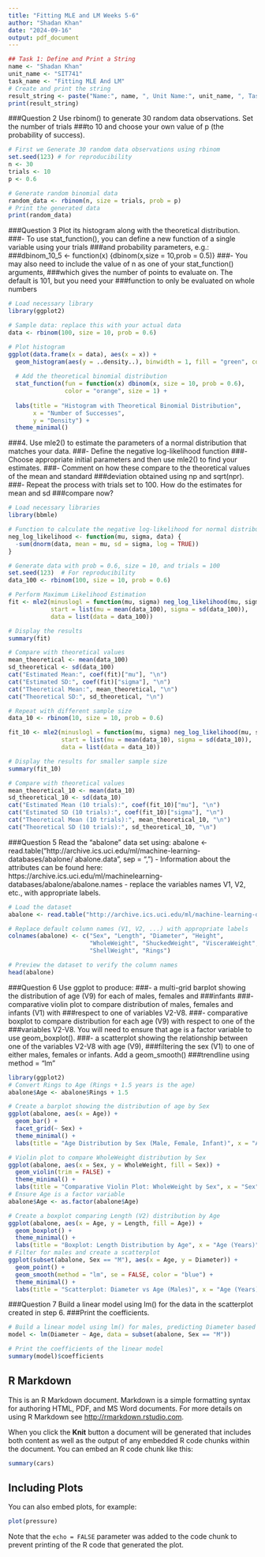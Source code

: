 ```yaml
---
title: "Fitting MLE and LM Weeks 5-6"
author: "Shadan Khan"
date: "2024-09-16"
output: pdf_document
---
```


```r
## Task 1: Define and Print a String
name <- "Shadan Khan"
unit_name <- "SIT741"
task_name <- "Fitting MLE And LM"
# Create and print the string
result_string <- paste("Name:", name, ", Unit Name:", unit_name, ", Task Name:", task_name)
print(result_string)

```
###Question 2 Use rbinom() to generate 30 random data observations. Set the number of trials
###to 10 and choose your own value of p (the probability of success).
```r
# First we Generate 30 random data observations using rbinom
set.seed(123) # for reproducibility
n <- 30
trials <- 10
p <- 0.6

# Generate random binomial data
random_data <- rbinom(n, size = trials, prob = p)
# Print the generated data
print(random_data)
```

###Question 3 Plot its histogram along with the theoretical distribution.
###- To use stat_function(), you can define a new function of a single variable using your trials
###and probability parameters, e.g.:
###dbinom_10_5 <- function(x) {dbinom(x,size = 10,prob = 0.5)}
###- You may also need to include the value of n as one of your stat_function() arguments,
###which gives the number of points to evaluate on. The default is 101, but you need your
###function to only be evaluated on whole numbers

```r
# Load necessary library
library(ggplot2)

# Sample data: replace this with your actual data
data <- rbinom(100, size = 10, prob = 0.6)

# Plot histogram
ggplot(data.frame(x = data), aes(x = x)) +
  geom_histogram(aes(y = ..density..), binwidth = 1, fill = "green", color = "black") +
  
  # Add the theoretical binomial distribution
  stat_function(fun = function(x) dbinom(x, size = 10, prob = 0.6),
                color = "orange", size = 1) +
  
  labs(title = "Histogram with Theoretical Binomial Distribution",
       x = "Number of Successes",
       y = "Density") +
  theme_minimal()

```
###4. Use mle2() to estimate the parameters of a normal distribution that matches your data.
###- Define the negative log-likelihood function
###- Choose appropriate initial parameters and then use mle2() to find your estimates.
###- Comment on how these compare to the theoretical values of the mean and standard
###deviation obtained using np and sqrt(npr).
###- Repeat the process with trials set to 100. How do the estimates for mean and sd
###compare now?

```r
# Load necessary libraries
library(bbmle)

# Function to calculate the negative log-likelihood for normal distribution
neg_log_likelihood <- function(mu, sigma, data) {
  -sum(dnorm(data, mean = mu, sd = sigma, log = TRUE))
}

# Generate data with prob = 0.6, size = 10, and trials = 100
set.seed(123)  # For reproducibility
data_100 <- rbinom(100, size = 10, prob = 0.6)

# Perform Maximum Likelihood Estimation
fit <- mle2(minuslogl = function(mu, sigma) neg_log_likelihood(mu, sigma, data_100),
            start = list(mu = mean(data_100), sigma = sd(data_100)),
            data = list(data = data_100))

# Display the results
summary(fit)

# Compare with theoretical values
mean_theoretical <- mean(data_100)
sd_theoretical <- sd(data_100)
cat("Estimated Mean:", coef(fit)["mu"], "\n")
cat("Estimated SD:", coef(fit)["sigma"], "\n")
cat("Theoretical Mean:", mean_theoretical, "\n")
cat("Theoretical SD:", sd_theoretical, "\n")

# Repeat with different sample size
data_10 <- rbinom(10, size = 10, prob = 0.6)

fit_10 <- mle2(minuslogl = function(mu, sigma) neg_log_likelihood(mu, sigma, data_10),
               start = list(mu = mean(data_10), sigma = sd(data_10)),
               data = list(data = data_10))

# Display the results for smaller sample size
summary(fit_10)

# Compare with theoretical values
mean_theoretical_10 <- mean(data_10)
sd_theoretical_10 <- sd(data_10)
cat("Estimated Mean (10 trials):", coef(fit_10)["mu"], "\n")
cat("Estimated SD (10 trials):", coef(fit_10)["sigma"], "\n")
cat("Theoretical Mean (10 trials):", mean_theoretical_10, "\n")
cat("Theoretical SD (10 trials):", sd_theoretical_10, "\n")

```
###Question 5 Read the “abalone” data set using:
abalone <- read.table(“http://archive.ics.uci.edu/ml/machine-learning-databases/abalone/
abalone.data”, sep = “,”)
- Information about the attributes can be found here: https://archive.ics.uci.edu/ml/machinelearning-databases/abalone/abalone.names
- replace the variables names V1, V2, etc., with appropriate labels.


```r
# Load the dataset
abalone <- read.table("http://archive.ics.uci.edu/ml/machine-learning-databases/abalone/abalone.data", sep = ",")

# Replace default column names (V1, V2, ...) with appropriate labels
colnames(abalone) <- c("Sex", "Length", "Diameter", "Height", 
                       "WholeWeight", "ShuckedWeight", "VisceraWeight", 
                       "ShellWeight", "Rings")

# Preview the dataset to verify the column names
head(abalone)

```
###Question 6 Use ggplot to produce:
###- a multi-grid barplot showing the distribution of age (V9) for each of males, females and
###infants
###- comparative violin plot to compare distribution of males, females and infants (V1) with
###respect to one of variables V2-V8.
###- comparative boxplot to compare distribution for each age (V9) with respect to one of the
###variables V2-V8. You will need to ensure that age is a factor variable to use geom_boxplot().
###- a scatterplot showing the relationship between one of the variables V2-V8 with age (V9),
###filtering the sex (V1) to one of either males, females or infants. Add a geom_smooth()
###trendline using method = “lm”

```r
library(ggplot2)
# Convert Rings to Age (Rings + 1.5 years is the age)
abalone$Age <- abalone$Rings + 1.5

# Create a barplot showing the distribution of age by Sex
ggplot(abalone, aes(x = Age)) +
  geom_bar() +
  facet_grid(~ Sex) +
  theme_minimal() +
  labs(title = "Age Distribution by Sex (Male, Female, Infant)", x = "Age (Years)", y = "Count")

# Violin plot to compare WholeWeight distribution by Sex
ggplot(abalone, aes(x = Sex, y = WholeWeight, fill = Sex)) +
  geom_violin(trim = FALSE) +
  theme_minimal() +
  labs(title = "Comparative Violin Plot: WholeWeight by Sex", x = "Sex", y = "Whole Weight (grams)")
# Ensure Age is a factor variable
abalone$Age <- as.factor(abalone$Age)

# Create a boxplot comparing Length (V2) distribution by Age
ggplot(abalone, aes(x = Age, y = Length, fill = Age)) +
  geom_boxplot() +
  theme_minimal() +
  labs(title = "Boxplot: Length Distribution by Age", x = "Age (Years)", y = "Length (mm)")
# Filter for males and create a scatterplot
ggplot(subset(abalone, Sex == "M"), aes(x = Age, y = Diameter)) +
  geom_point() +
  geom_smooth(method = "lm", se = FALSE, color = "blue") +
  theme_minimal() +
  labs(title = "Scatterplot: Diameter vs Age (Males)", x = "Age (Years)", y = "Diameter (mm)")

```
###Question 7 Build a linear model using lm() for the data in the scatterplot created in step 6.
###Print the coefficients.

```r
# Build a linear model using lm() for males, predicting Diameter based on Age
model <- lm(Diameter ~ Age, data = subset(abalone, Sex == "M"))

# Print the coefficients of the linear model
summary(model)$coefficients
```

## R Markdown

This is an R Markdown document. Markdown is a simple formatting syntax for authoring HTML, PDF, and MS Word documents. For more details on using R Markdown see <http://rmarkdown.rstudio.com>.

When you click the **Knit** button a document will be generated that includes both content as well as the output of any embedded R code chunks within the document. You can embed an R code chunk like this:

```r
summary(cars)
```

## Including Plots

You can also embed plots, for example:

```r
plot(pressure)
```

Note that the `echo = FALSE` parameter was added to the code chunk to prevent printing of the R code that generated the plot.
